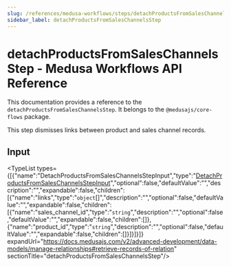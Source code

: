 ```yaml
---
slug: /references/medusa-workflows/steps/detachProductsFromSalesChannelsStep
sidebar_label: detachProductsFromSalesChannelsStep
---
```



# detachProductsFromSalesChannelsStep - Medusa Workflows API Reference

This documentation provides a reference to the `detachProductsFromSalesChannelsStep`. It belongs to the `@medusajs/core-flows` package.

This step dismisses links between product and sales channel records.

## Input

<TypeList types={[{"name":"DetachProductsFromSalesChannelsStepInput","type":"[DetachProductsFromSalesChannelsStepInput](../../../interfaces/core_flows.DetachProductsFromSalesChannelsStepInput/page.mdx)","optional":false,"defaultValue":"","description":"","expandable":false,"children":[{"name":"links","type":"`object`[]","description":"","optional":false,"defaultValue":"","expandable":false,"children":[{"name":"sales_channel_id","type":"`string`","description":"","optional":false,"defaultValue":"","expandable":false,"children":[]},{"name":"product_id","type":"`string`","description":"","optional":false,"defaultValue":"","expandable":false,"children":[]}]}]}]} expandUrl="https://docs.medusajs.com/v2/advanced-development/data-models/manage-relationships#retrieve-records-of-relation" sectionTitle="detachProductsFromSalesChannelsStep"/>
